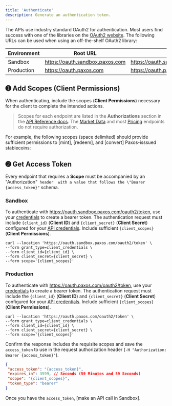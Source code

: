 ```yaml
---
title: 'Authenticate'
description: Generate an authentication token.
---
```



The APIs use industry standard OAuth2 for authentication. 
Most users find success with one of the libraries on the [OAuth2 website](https://oauth.net/code).
The following URLs can be used when using an off-the-shelf OAuth2 library:

| Environment | Root URL | Full Path |
| --- | --- | --- |
| Sandbox | https://oauth.sandbox.paxos.com | https://oauth.sandbox.paxos.com/oauth2/token |
| Production | https://oauth.paxos.com | https://oauth.paxos.com/oauth2/token |

## ➊ Add Scopes (Client Permissions)

When authenticating, include the scopes (**Client Permissions**) necessary for the client to complete the intended actions.

> Scopes for each endpoint are listed in the **Authorizations** section in the [API Reference docs](/api-reference).
> The [Market Data](/api-reference/endpoints/market-data) and most [Pricing](/api-reference/endpoints/pricing) endpoints do not require authorization.

For example, the following scopes (space delimited) should provide sufficient permissions to [mint], [redeem], and [convert] Paxos-isssued stablecoins:

<Scopes />

## ➋ Get Access Token

Every endpoint that requires a **Scope** must be accompanied by an \"Authorization"` header 
with a value that follows the \"Bearer {access_token}"` schema.
### Sandbox

To authenticate with https://oauth.sandbox.paxos.com/oauth2/token, use your [credentials](/guides/developer/credentials) to create a bearer token. 
The authentication request must include  `{client_id}` (**Client ID**) and `{client_secret}` (**Client Secret**) configured for your [API credentials](/guides/developer/credentials).
Include sufficient `{client_scopes}` (**Client Permissions**).
```shell highlight={5}
curl --location 'https://oauth.sandbox.paxos.com/oauth2/token' \
--form grant_type=client_credentials \
--form client_id={client_id} \
--form client_secret={client_secret} \
--form scope='{client_scopes}'
```
### Production

To authenticate with https://oauth.paxos.com/oauth2/token, use your [credentials](/guides/developer/credentials) to create a bearer token. 
The authentication request must include the `{client_id}` (**Client ID**) and `{client_secret}` (**Client Secret**) configured for your [API credentials](/guides/developer/credentials).
Include sufficient `{client_scopes}` (**Client Permissions**).
```shell highlight={5}
curl --location 'https://oauth.paxos.com/oauth2/token' \
--form grant_type=client_credentials \
--form client_id={client_id} \
--form client_secret={client_secret} \
--form scope='{client_scopes}'
```
Confirm the response includes the requisite scopes and save the `access_token` to use in the request authorization header (`-H "Authorization: Bearer {access_token}"`).

```json highlight={2,4}
{
 "access_token": "{access_token}",
 "expires_in": 3599, // Seconds (59 Minutes and 59 Seconds)
 "scope": "{client_scopes}",
 "token_type": "bearer"
}
```

Once you have the `access_token`, [make an API call in Sandbox].
